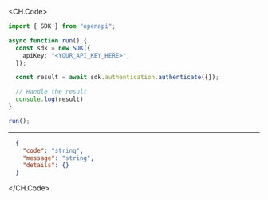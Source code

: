 
<CH.Code>
```typescript Authenticate.ts
import { SDK } from "openapi";

async function run() {
  const sdk = new SDK({
    apiKey: "<YOUR_API_KEY_HERE>",
  });

  const result = await sdk.authentication.authenticate({});

  // Handle the result
  console.log(result)
}

run();
```
---

```json Example Response
  {
    "code": "string",
    "message": "string",
    "details": {}
  }
```
</CH.Code>
